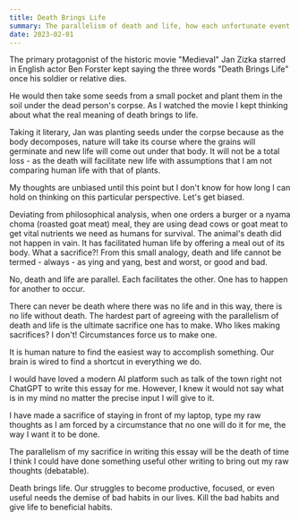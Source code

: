 ```yaml
---
title: Death Brings Life
summary: The parallelism of death and life, how each unfortunate event influence the other.
date: 2023-02-01
---
```


The primary protagonist of the historic movie "Medieval" Jan Zizka starred in English actor Ben Forster kept saying the three words
"Death Brings Life" once his soldier or relative dies.

He would then take some seeds from a small pocket and plant them in the soil under the dead person's corpse.
As I watched the movie I kept thinking about what the real meaning of death brings to life.

Taking it literary, Jan was planting seeds under the corpse because as the body decomposes, nature will take its course where the grains will germinate and new life will come out under that body.
It will not be a total loss - as the death will facilitate new life with assumptions that I am not comparing human life with that of plants.

My thoughts are unbiased until this point but I don't know for how long I can hold on thinking on this particular perspective.
Let's get biased.

Deviating from philosophical analysis, when one orders a burger or a nyama choma (roasted goat meat) meal, they are using dead cows or goat meat to get vital nutrients we need as humans for survival.
The animal's death did not happen in vain. It has facilitated human life by offering a meal out of its body.
What a sacrifice?! From this small analogy, death and life cannot be termed - always - as ying and yang, best and worst, or good and bad.

No, death and life are parallel. Each facilitates the other.
One has to happen for another to occur.

There can never be death where there was no life and in this way, there is no life without death.
The hardest part of agreeing with the parallelism of death and life is the ultimate sacrifice one has to make.
Who likes making sacrifices? I don't! Circumstances force us to make one.

It is human nature to find the easiest way to accomplish something.
Our brain is wired to find a shortcut in everything we do.

I would have loved a modern AI platform such as talk of the town right not ChatGPT to write this essay for me.
However, I knew it would not say what is in my mind no matter the precise input I will give to it.

I have made a sacrifice of staying in front of my laptop, type my raw thoughts as I am forced by a circumstance that no one will do it for me, the way I want it to be done.

The parallelism of my sacrifice in writing this essay will be the death of time I think I could have done something useful other writing to bring out my raw thoughts (debatable).

Death brings life. Our struggles to become productive, focused, or even useful needs the demise of bad habits in our lives. Kill the bad habits and give life to beneficial habits.
